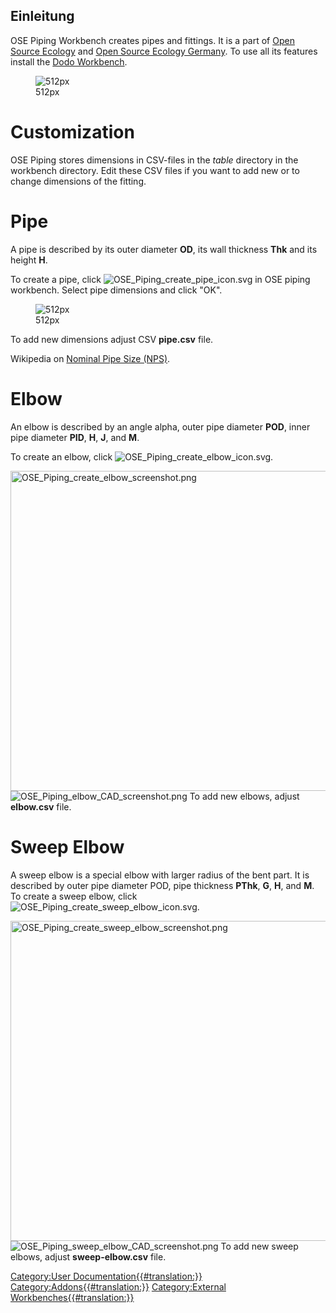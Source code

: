 <languages/>

<span id="Introduction"></span>
==Einleitung==
{{TOCright}}

OSE Piping Workbench creates pipes and fittings. It is a part of [https://www.opensourceecology.org/ Open Source Ecology] and [https://www.ose-germany.de/ Open Source Ecology Germany]. To use all its features install the [[Flamingo_Workbench|Dodo Workbench]].

[[File:OSE Piping workbench screenshot.png| 512px]]
=Customization=

OSE Piping stores dimensions in CSV-files in the ''table'' directory in the workbench directory. Edit these CSV files if you want to add new or to change dimensions of the fitting.

=Pipe=

A pipe is described by its outer diameter '''OD''', its wall thickness '''Thk''' and its height '''H'''.

To create a pipe, click [[File:OSE Piping create pipe icon.svg]] in OSE piping workbench. Select pipe dimensions and click "OK". 

[[File:OSE Pining create pipe screenshot.png| 512px]]

To add new dimensions adjust CSV '''pipe.csv''' file.

Wikipedia on  [https://en.wikipedia.org/wiki/Nominal_Pipe_Size Nominal Pipe Size (NPS)].

=Elbow=

An elbow is described by an angle alpha, outer pipe diameter '''POD''', inner pipe diameter '''PID''', '''H''', '''J''', and '''M'''.

To create an elbow, click [[File:OSE Piping create elbow icon.svg]].

[[File:OSE Piping create elbow screenshot.png|512px]]
[[File:OSE Piping elbow CAD screenshot.png|left|thumb]]
{{clear}}
To add new elbows, adjust '''elbow.csv''' file.

=Sweep Elbow=

A sweep elbow is a special elbow with larger radius of the bent part. It  is described by outer pipe diameter POD, pipe thickness '''PThk''', '''G''', '''H''', and '''M'''. To create a sweep elbow, click [[File:OSE Piping create sweep elbow icon.svg]]. 

[[File:OSE Piping create sweep elbow screenshot.png|512px]] 
[[File:OSE Piping sweep elbow CAD screenshot.png|left|thumb]]
{{clear}}
To add new sweep elbows, adjust '''sweep-elbow.csv''' file.

[[Category:User Documentation{{#translation:}}]]
[[Category:Addons{{#translation:}}]]
[[Category:External Workbenches{{#translation:}}]]
{{clear}}